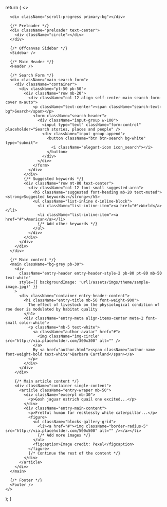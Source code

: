 
  return (
    <>
      <Head>
        <meta charSet="utf-8" />
        <meta http-equiv="x-ua-compatible" content="ie=edge" />
        <title>Stories - Single post with big image</title>
        <meta name="description" content="" />
        <meta name="viewport" content="width=device-width, initial-scale=1" />
        <link rel="shortcut icon" href="/assets/imgs/theme/favicon.png" />
      </Head>
      
      <div className="scroll-progress primary-bg"></div>

      {/* Preloader */}
      <div className="preloader text-center">
        <div className="circle"></div>
      </div>

      {/* Offcanvas Sidebar */}
      <Sidebar />

      {/* Main Header */}
      <Header />

      {/* Search Form */}
      <div className="main-search-form">
        <div className="container">
          <div className="pt-50 pb-50">
            <div className="row mb-20">
              <div className="col-12 align-self-center main-search-form-cover m-auto">
                <p className="text-center"><span className="search-text-bg">Search</span></p>
                <form className="search-header">
                  <div className="input-group w-100">
                    <input type="text" className="form-control" placeholder="Search stories, places and people" />
                    <div className="input-group-append">
                      <button className="btn btn-search bg-white" type="submit">
                        <i className="elegant-icon icon_search"></i>
                      </button>
                    </div>
                  </div>
                </form>
              </div>
            </div>
            {/* Suggested keywords */}
            <div className="row mt-80 text-center">
              <div className="col-12 font-small suggested-area">
                <h5 className="suggested font-heading mb-20 text-muted"> <strong>Suggested keywords:</strong></h5>
                <ul className="list-inline d-inline-block">
                  <li className="list-inline-item"><a href="#">World</a></li>
                  <li className="list-inline-item"><a href="#">American</a></li>
                  {/* Add other keywords */}
                </ul>
              </div>
            </div>
          </div>
        </div>
      </div>

      {/* Main content */}
      <main className="bg-grey pb-30">
        <div
          className="entry-header entry-header-style-2 pb-80 pt-80 mb-50 text-white"
          style={{ backgroundImage: 'url(/assets/imgs/theme/sample-image.jpg)' }}
        >
          <div className="container entry-header-content">
            <h1 className="entry-title mb-50 font-weight-900">
              The effect of livestock on the physiological condition of roe deer is modulated by habitat quality
            </h1>
            <div className="entry-meta align-items-center meta-2 font-small color-white">
              <p className="mb-5 text-white">
                <a className="author-avatar" href="#">
                  <img className="img-circle" src="http://via.placeholder.com/300x300" alt="" />
                </a>
                By <a href="author.html"><span className="author-name font-weight-bold text-white">Barbara Cartland</span></a>
              </p>
            </div>
          </div>
        </div>

        {/* Main article content */}
        <div className="container single-content">
          <article className="entry-wraper mb-50">
            <div className="excerpt mb-30">
              <p>Gosh jaguar ostrich quail one excited...</p>
            </div>
            <div className="entry-main-content">
              <p>Fretful human far recklessly while caterpillar...</p>
              <figure>
                <ul className="blocks-gallery-grid">
                  <li><a href="#"><img className="border-radius-5" src="http://via.placeholder.com/500x500" alt="" /></a></li>
                  {/* Add more images */}
                </ul>
                <figcaption>Image credit: Pexel</figcaption>
              </figure>
              {/* Continue the rest of the content */}
            </div>
          </article>
        </div>
      </main>

      {/* Footer */}
      <Footer />
    </>
  );
}
